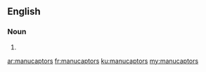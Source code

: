 ==English==

===Noun===
{{head|en|plural}}

# {{plural of|manucaptor|lang=en|nocat=1}}

[[ar:manucaptors]]
[[fr:manucaptors]]
[[ku:manucaptors]]
[[my:manucaptors]]